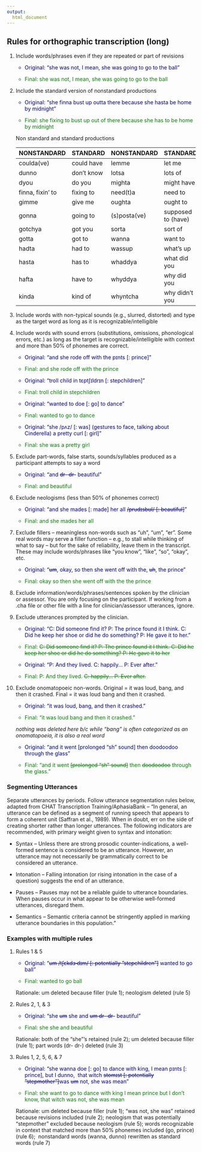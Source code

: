 ```yaml
---
output: 
  html_document
---
```


## Rules for orthographic transcription (long)

1.  Include words/phrases even if they are repeated or part of revisions

    ::: {style="color: #00008b;"}
    - Original: "she was not, I mean, she was going to go to the ball"
    :::

    ::: {style="color: green;"}
    - Final: she was not, I mean, she was going to go to the ball
    :::

2.  Include the standard version of nonstandard productions

    ::: {style="color: #00008b;"}
    - Original: "she finna bust up outta there because she hasta be home by midnight"
    :::

    ::: {style="color: green;"}
    - Final: she fixing to bust up out of there because she has to be home by midnight
    :::

    Non standard and standard productions

    | NONSTANDARD      | STANDARD   | NONSTANDARD  | STANDARD           |
    |------------------|------------|--------------|--------------------|
    | coulda(ve)       | could have | lemme        | let me             |
    | dunno            | don't know | lotsa        | lots of            |
    | dyou             | do you     | mighta       | might have         |
    | finna, fixin' to | fixing to  | need(t)a     | need to            |
    | gimme            | give me    | oughta       | ought to           |
    | gonna            | going to   | (s)posta(ve) | supposed to (have) |
    | gotchya          | got you    | sorta        | sort of            |
    | gotta            | got to     | wanna        | want to            |
    | hadta            | had to     | wassup       | what's up          |
    | hasta            | has to     | whaddya      | what did you       |
    | hafta            | have to    | whyddya      | why did you        |
    | kinda            | kind of    | whyntcha     | why didn't you     |

3.  Include words with non-typical sounds (e.g., slurred, distorted) and type as the target word as long as it is recognizable/intelligible

4.  Include words with sound errors (substitutions, omissions, phonological errors, etc.) as long as the target is recognizable/intelligible with context and more than 50% of phonemes are correct.

    ::: {style="color: #00008b;"}
    - Original: "and she rode off with the pɪnts [: prince]"
    :::

    ::: {style="color: green;"}
    - Final: and she rode off with the prince
    :::

    ::: {style="color: #00008b;"}
    - Original: "troll child in tɛptʃɪldrɪn [: stepchildren]"
    :::

    ::: {style="color: green;"}
    - Final: troll child in stepchildren
    :::

    ::: {style="color: #00008b;"}
    - Original: "wanted to doe [: go] to dance"
    :::

    ::: {style="color: green;"}
    - Final: wanted to go to dance
    :::

    ::: {style="color: #00008b;"}
    - Original: "she /pʌz/ [: was] (gestures to face, talking about Cinderella) a pretty curl [: girl]"
    :::

    ::: {style="color: green;"}
    - Final: she was a pretty girl
    :::

5.  Exclude part-words, false starts, sounds/syllables produced as a participant attempts to say a word

    ::: {style="color: #00008b;"}
    - Original: "and ~~dr- dr-~~ beautiful"
    :::

    ::: {style="color: green;"}
    - Final: and beautiful
    :::

6.  Exclude neologisms (less than 50% of phonemes correct)

    ::: {style="color: #00008b;"}
    - Original: "and she mades [: made] her all ~~/prudɪsbʊl/ [: beautiful]~~"
    :::

    ::: {style="color: green;"}
    - Final: and she mades her all
    :::

7.  Exclude fillers -- meaningless non-words such as "uh", "um", "er". Some real words may serve a filler function -- e.g., to stall while thinking of what to say -- but for the sake of reliability, leave them in the transcript. These may include words/phrases like "you know", "like", "so", "okay", etc.

    ::: {style="color: #00008b;"}
    - Original: "~~um~~, okay, so then she went off with the, ~~uh~~, the prince"
    :::

    ::: {style="color: green;"}
    - Final: okay so then she went off with the the prince
    :::

8.  Exclude information/words/phrases/sentences spoken by the clinician or assessor. You are only focusing on the participant. If working from a .cha file or other file with a line for clinician/assessor utterances, ignore.

9.  Exclude utterances prompted by the clinician.

    ::: {style="color: #00008b;"}
    - Original: "C: Did someone find it? P: The prince found it I think. C: Did he keep her shoe or did he do something? P: He gave it to her."
    :::

    ::: {style="color: green;"}
    - Final: ~~C: Did someone find it? P: The prince found it I think. C: Did he keep her shoe or did he do something? P: He gave it to her~~
    :::

    ::: {style="color: #00008b;"}
    - Original: "P: And they lived. C: happily... P: Ever after."
    :::

    ::: {style="color: green;"}
    - Final: P: And they lived. ~~C: happily... P: Ever after.~~
    :::
    
10. Exclude onomatopoeic non-words.
Original 	= it was loud, bang, and then it crashed. 
Final	= it was loud bang and then it crashed.

    ::: {style="color: #00008b;"}
    - Original: "it was loud, bang, and then it crashed."
    :::

    ::: {style="color: green;"}
    - Final: "it was loud bang and then it crashed."
    :::
    
    *nothing was deleted here b/c while “bang” is often categorized as an onomatopoeia, it is also a real word*
    
    ::: {style="color: #00008b;"}
    - Original: "and it went [prolonged “sh” sound] then doodoodoo through the glass"
    :::

    ::: {style="color: green;"}
    - Final: "and it went ~~[prolonged “sh” sound]~~ then ~~doodoodoo~~ through the glass."
    :::
    




### Segmenting Utterances

Separate utterances by periods. Follow utterance segmentation rules below, adapted from CHAT Transcription Training/AphasiaBank -- "In general, an utterance can be defined as a segment of running speech that appears to form a coherent unit (Saffran et al., 1989). When in doubt, err on the side of creating shorter rather than longer utterances. The following indicators are recommended, with primary weight given to syntax and intonation:

-   Syntax -- Unless there are strong prosodic counter-indications, a well-formed sentence is considered to be an utterance. However, an utterance may not necessarily be grammatically correct to be considered an utterance.

-   Intonation -- Falling intonation (or rising intonation in the case of a question) suggests the end of an utterance.

-   Pauses -- Pauses may not be a reliable guide to utterance boundaries. When pauses occur in what appear to be otherwise well-formed utterances, disregard them.

-   Semantics -- Semantic criteria cannot be stringently applied in marking utterance boundaries in this population."

### Examples with multiple rules

1.  Rules 1 & 5

    ::: {style="color: #00008b;"}
    - Original: "~~um /tʃɛkdɜ˞dɪm/ [: potentially "stepchildren"]~~ wanted to go ball"
    :::

    ::: {style="color: green;"}
    - Final: wanted to go ball
    :::

    Rationale: um deleted because filler (rule 1); neologism deleted (rule 5)

2.  Rules 2, 1, & 3

    ::: {style="color: #00008b;"}
    - Original: "she ~~um~~ she and ~~um dr- dr-~~ beautiful"
    :::

    ::: {style="color: green;"}
    - Final: she she and beautiful
    :::

    Rationale: both of the "she"'s retained (rule 2); um deleted because filler (rule 1); part words (dr- dr-) deleted (rule 3)

3.  Rules 1, 2, 5, 6, & 7

    ::: {style="color: #00008b;"}
    - Original: "she wanna doe [: go] to dance with king, I mean pɪnts [: prince], but I dunno,  that witch ~~stomɪst [: potentially "stepmother"]~~was ~~um~~ not, she was mean"
    :::

    ::: {style="color: green;"}
    - Final: she want to go to dance with king I mean prince but I don't know, that witch was not, she was mean
    :::

    Rationale: um deleted because filler (rule 1); "was not, she was" retained because revisions included (rule 2); neologism that was potentially "stepmother" excluded because neologism (rule 5); words recognizable in context that matched more than 50% phonemes included (go, prince) (rule 6);  nonstandard words (wanna, dunno) rewritten as standard words (rule 7)
